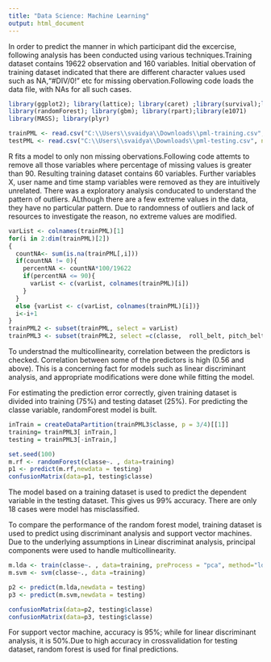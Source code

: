 ```yaml
---
title: "Data Science: Machine Learning"
output: html_document
---
```


In order to predict the manner in which participant did the excercise, following analysis has been conducted using various techniques.Training dataset contains 19622 observation and 160 variables. Initial obervation of training dataset indicated that there are different character values used such as NA,"#DIV/0!" etc for missing obervation.Following code loads the data file, with NAs for all such cases.  

```r

library(ggplot2); library(lattice); library(caret) ;library(survival);library(splines)
library(randomForest); library(gbm); library(rpart);library(e1071)
library(MASS); library(plyr)

trainPML <- read.csv("C:\\Users\\svaidya\\Downloads\\pml-training.csv", na.strings=c("","#DIV/0!","NA"))
testPML <- read.csv("C:\\Users\\svaidya\\Downloads\\pml-testing.csv", na.strings=c("","#DIV/0!","NA"))
```

R fits a model to only non missing obervations.Following code attemts to remove all those variables where percentage of missing values is greater than 90. Resulting training dataset contains 60 variables. Further variables X, user name and  time stamp variables were removed as they are intuitively unrelated. There was a exploratory analysis conducated to understand the pattern of outliers. ALthough there are a few extreme values in the data, they have no particular pattern. Due to randomness of outliers and lack of resources to investigate the reason, no extreme values are modified.  
```r
varList <- colnames(trainPML)[1]
for(i in 2:dim(trainPML)[2])
{
  countNA<- sum(is.na(trainPML[,i]))
  if(countNA != 0){
    percentNA <- countNA*100/19622
    if(percentNA <= 90){
      varList <- c(varList, colnames(trainPML)[i])
    }
  }
  else {varList <- c(varList, colnames(trainPML)[i])}
  i<-i+1
}
trainPML2 <- subset(trainPML, select = varList)
trainPML3 <- subset(trainPML2, select =c(classe,  roll_belt, pitch_belt, yaw_belt, total_accel_belt,gyros_belt_x ,gyros_belt_y, gyros_belt_z, accel_belt_x,accel_belt_y, accel_belt_z ,magnet_belt_x, magnet_belt_y, magnet_belt_z, roll_arm,pitch_arm, yaw_arm, total_accel_arm, gyros_arm_x, gyros_arm_y, gyros_arm_z, accel_arm_x,accel_arm_y, accel_arm_z, magnet_arm_x, magnet_arm_y, magnet_arm_z,roll_dumbbell,   pitch_dumbbell, yaw_dumbbell,gyros_dumbbell_x, gyros_dumbbell_y,gyros_dumbbell_z, accel_dumbbell_x, accel_dumbbell_y, accel_dumbbell_z,magnet_dumbbell_x, magnet_dumbbell_y, magnet_dumbbell_z, roll_forearm, pitch_forearm,yaw_forearm,total_accel_forearm,gyros_forearm_x, gyros_forearm_y, gyros_forearm_z, accel_forearm_x, accel_forearm_y,accel_forearm_z, magnet_forearm_x, magnet_forearm_y, magnet_forearm_z))

```

To understnad the multicollinearity, correlation between the predictors is checked. Correlation between some of the predictors is high (0.56 and above). This is a concerning fact for models such as linear discriminant analysis, and appropriate modifications were done while fitting the model. 

For estimating the prediction error correctly, given training dataset is divided into training (75%) and testing dataset (25%). For predicting the classe variable, randomForest model is built.

```r
inTrain = createDataPartition(trainPML3$classe, p = 3/4)[[1]]
training= trainPML3[ inTrain,]
testing = trainPML3[-inTrain,]

set.seed(100)
m.rf <- randomForest(classe~. , data=training)
p1 <- predict(m.rf,newdata = testing)
confusionMatrix(data=p1, testing$classe)
```

The model based on a training dataset is used to predict the dependent variable in the testing dataset. This gives us 99% accuracy. There are only 18 cases were model has misclassified. 

To compare the performance of the random forest model, training dataset is used to predict using discriminant analysis and support vector machines. Due to the underlying assumptions in Linear discriminat analysis, principal components were used to handle multicollinearity. 

```r
m.lda <- train(classe~. , data=training, preProcess = "pca", method="lda")
m.svm <- svm(classe~., data =training)

p2 <- predict(m.lda,newdata = testing)
p3 <- predict(m.svm,newdata = testing)

confusionMatrix(data=p2, testing$classe)
confusionMatrix(data=p3, testing$classe)
```

For support vector machine, accuracy is 95%; while for linear discriminant analysis, it is 50%.Due to high accuracy in crossvalidation for testing dataset, random forest is used for final predictions. 


